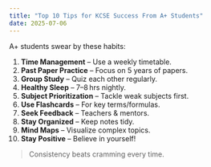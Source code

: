 ```yaml
---
title: "Top 10 Tips for KCSE Success From A+ Students"
date: 2025-07-06
---
```


A+ students swear by these habits:

1. **Time Management** – Use a weekly timetable.  
2. **Past Paper Practice** – Focus on 5 years of papers.  
3. **Group Study** – Quiz each other regularly.  
4. **Healthy Sleep** – 7–8 hrs nightly.  
5. **Subject Prioritization** – Tackle weak subjects first.  
6. **Use Flashcards** – For key terms/formulas.  
7. **Seek Feedback** – Teachers & mentors.  
8. **Stay Organized** – Keep notes tidy.  
9. **Mind Maps** – Visualize complex topics.  
10. **Stay Positive** – Believe in yourself!

> Consistency beats cramming every time.  
